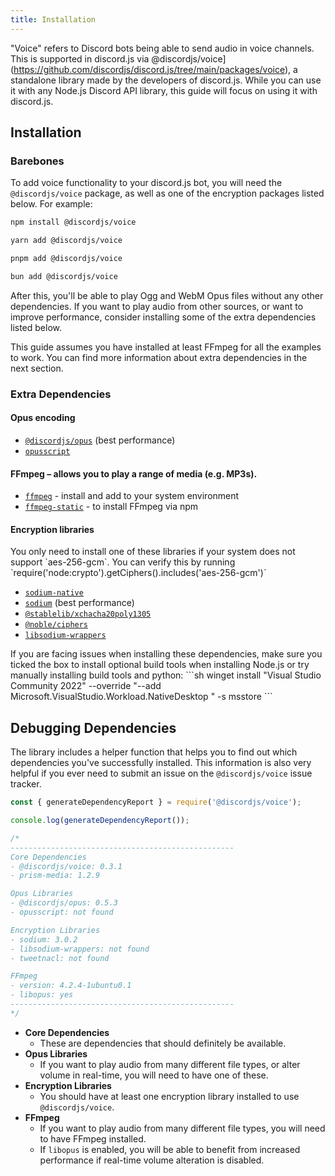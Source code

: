 ```yaml
---
title: Installation
---
```


"Voice" refers to Discord bots being able to send audio in voice channels. This is supported in discord.js via @discordjs/voice](https://github.com/discordjs/discord.js/tree/main/packages/voice), a standalone library made by the developers of discord.js. While you can use it with any Node.js Discord API library, this guide will focus on using it with discord.js.

## Installation

### Barebones

To add voice functionality to your discord.js bot, you will need the `@discordjs/voice` package, as well as one of the encryption packages listed below. For example:

```sh tab="npm"
npm install @discordjs/voice
```

```sh tab="yarn"
yarn add @discordjs/voice
```

```sh tab="pnpm"
pnpm add @discordjs/voice
```

```sh tab="bun"
bun add @discordjs/voice
```

After this, you'll be able to play Ogg and WebM Opus files without any other dependencies. If you want to play audio from other sources, or want to improve performance, consider installing some of the extra dependencies listed below.

<Callout>
	This guide assumes you have installed at least FFmpeg for all the examples to work. You can find more information
	about extra dependencies in the next section.
</Callout>

### Extra Dependencies

#### Opus encoding

- [`@discordjs/opus`](https://github.com/discordjs/opus) (best performance)
- [`opusscript`](https://github.com/abalabahaha/opusscript/)

#### FFmpeg – allows you to play a range of media (e.g. MP3s).

- [`ffmpeg`](https://ffmpeg.org/) - install and add to your system environment
- [`ffmpeg-static`](https://www.npmjs.com/package/ffmpeg-static) - to install FFmpeg via npm

#### Encryption libraries

<Callout>
	You only need to install one of these libraries if your system does not support `aes-256-gcm`. You can verify this by
	running `require('node:crypto').getCiphers().includes('aes-256-gcm')`
</Callout>

- [`sodium-native`](https://www.npmjs.com/package/sodium-native)
- [`sodium`](https://www.npmjs.com/package/sodium) (best performance)
- [`@stablelib/xchacha20poly1305`](https://www.npmjs.com/package/@stablelib/xchacha20poly1305)
- [`@noble/ciphers`](https://www.npmjs.com/package/@noble/ciphers)
- [`libsodium-wrappers`](https://www.npmjs.com/package/libsodium-wrappers)

<Callout>
	If you are facing issues when installing these dependencies, make sure you ticked the box to install optional build
	tools when installing Node.js or try manually installing build tools and python: ```sh winget install "Visual Studio
	Community 2022" --override "--add Microsoft.VisualStudio.Workload.NativeDesktop " -s msstore ```
</Callout>

## Debugging Dependencies

The library includes a helper function that helps you to find out which dependencies you've successfully installed. This information is also very helpful if you ever need to submit an issue on the `@discordjs/voice` issue tracker.

```js
const { generateDependencyReport } = require('@discordjs/voice');

console.log(generateDependencyReport());

/*
--------------------------------------------------
Core Dependencies
- @discordjs/voice: 0.3.1
- prism-media: 1.2.9

Opus Libraries
- @discordjs/opus: 0.5.3
- opusscript: not found

Encryption Libraries
- sodium: 3.0.2
- libsodium-wrappers: not found
- tweetnacl: not found

FFmpeg
- version: 4.2.4-1ubuntu0.1
- libopus: yes
--------------------------------------------------
*/
```

- **Core Dependencies**
  - These are dependencies that should definitely be available.
- **Opus Libraries**
  - If you want to play audio from many different file types, or alter volume in real-time, you will need to have one of these.
- **Encryption Libraries**
  - You should have at least one encryption library installed to use `@discordjs/voice`.
- **FFmpeg**
  - If you want to play audio from many different file types, you will need to have FFmpeg installed.
  - If `libopus` is enabled, you will be able to benefit from increased performance if real-time volume alteration is disabled.
